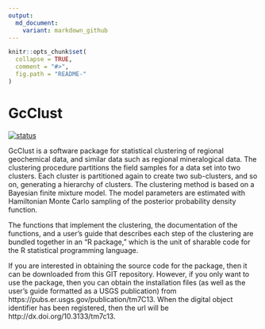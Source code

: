```yaml
---
output:
  md_document:
    variant: markdown_github
---
```


```r
knitr::opts_chunk$set(
  collapse = TRUE,
  comment = "#>",
  fig.path = "README-"
)
```

# GcClust

[![status](https://img.shields.io/badge/USGS-Research-blue.svg)](https://owi.usgs.gov/R/packages.html#research)

GcClust is a software package for statistical clustering of regional geochemical data, and similar data such as regional mineralogical data. The clustering procedure partitions the field samples for a data set into two clusters. Each cluster is partitioned again to create two sub-clusters, and so on, generating a hierarchy of clusters. The clustering method is based on a Bayesian finite mixture model. The model parameters are estimated with Hamiltonian Monte Carlo sampling of the posterior probability density function.

The functions that implement the clustering, the documentation of the functions, and a user’s guide that describes each step of the clustering are bundled together in an “R package,” which is the unit of sharable code for the R statistical programming language. 

If you are interested in obtaining the source code for the package, then it can be downloaded from this GIT repository. However, if you only want to use the package, then you can obtain the installation files (as well as the user’s guide formatted as a USGS publication) from  https://pubs.er.usgs.gov/publication/tm7C13. When the digital object identifier has been registered, then the url will be http://dx.doi.org/10.3133/tm7c13.

<!-- README.md is generated from README.Rmd. Please edit that file -->


